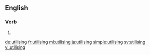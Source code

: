 ==English==

===Verb===
{{head|en}}

# {{present participle of|utilise|lang=en}}

[[de:utilising]]
[[fr:utilising]]
[[ml:utilising]]
[[ja:utilising]]
[[simple:utilising]]
[[sv:utilising]]
[[vi:utilising]]